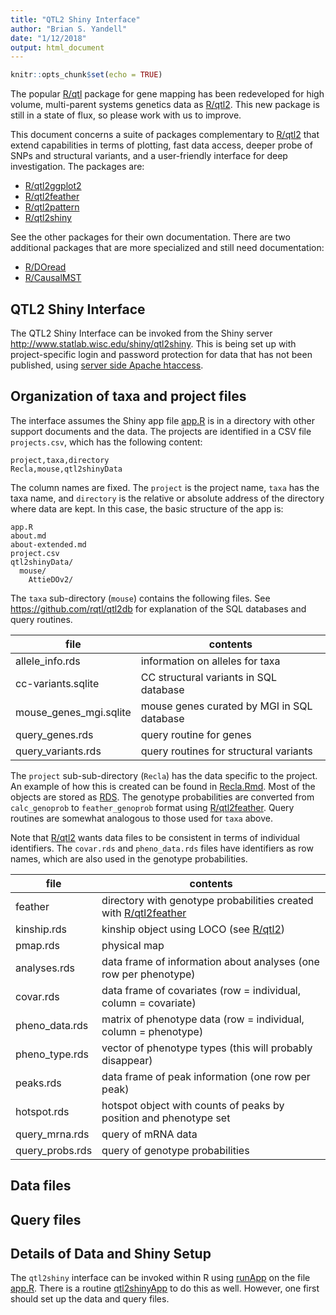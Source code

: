 ```yaml
---
title: "QTL2 Shiny Interface"
author: "Brian S. Yandell"
date: "1/12/2018"
output: html_document
---
```


```r
knitr::opts_chunk$set(echo = TRUE)
```

The popular [R/qtl](http://www.rqtl.org) package for gene mapping has been redeveloped for high volume, multi-parent systems genetics data as [R/qtl2](http://www.rqtl.org/qtl2). This new package is still in a state of flux, so please work with us to improve.

This document concerns a suite of packages complementary to [R/qtl2](http://www.rqtl.org/qtl2) that extend capabilities in terms of plotting, fast data access, deeper probe of SNPs and structural variants, and a user-friendly interface for deep investigation. The packages are:

- [R/qtl2ggplot2](https://github.com/byandell/qtl2ggplot2)
- [R/qtl2feather](https://github.com/byandell/qtl2feather)
- [R/qtl2pattern](https://github.com/byandell/qtl2pattern)
- [R/qtl2shiny](https://github.com/byandell/qtl2shiny)

See the other packages for their own documentation. 
There are two additional packages that are more specialized and still need documentation:

- [R/DOread](https://github.com/byandell/DOread)
- [R/CausalMST](https://github.com/byandell/CausalMST)

## QTL2 Shiny Interface

The QTL2 Shiny Interface can be invoked from the Shiny server
<http://www.statlab.wisc.edu/shiny/qtl2shiny>. This is being set up
with project-specific login and password protection for data that has not been published, using [server side Apache htaccess](https://httpd.apache.org/docs/current/howto/ssi.html).

## Organization of taxa and project files

The interface assumes the Shiny app file [app.R](https://github.com/byandell/qtl2shiny/blob/master/inst/qtl2shiny/app.R) is in a directory with other support documents and the data. The projects are identified in a CSV file `projects.csv`, which has the following content:

```
project,taxa,directory
Recla,mouse,qtl2shinyData
```

The column names are fixed. The `project` is the project name, `taxa` has the taxa name, and `directory` is the relative or absolute address of the directory where data are kept. In this case, the basic structure of the app is:

```
app.R
about.md
about-extended.md
project.csv
qtl2shinyData/
  mouse/
    AttieDOv2/
```

The `taxa` sub-directory (`mouse`) contains the following files. See <https://github.com/rqtl/qtl2db>
for explanation of the SQL databases and query routines.

file | contents
-----|---------
allele_info.rds | information on alleles for taxa
cc-variants.sqlite | CC structural variants in SQL database
mouse_genes_mgi.sqlite | mouse genes curated by MGI in SQL database
query_genes.rds | query routine for genes
query_variants.rds | query routines for structural variants

The `project` sub-sub-directory (`Recla`) has the data specific to the project. An example of how this is created can be found in [Recla.Rmd](https://github.com/byandell/qtl2shiny/blob/master/inst/doc/Recla.Rmd).
Most of the objects are stored as [RDS](https://www.rdocumentation.org/packages/base/versions/3.4.3/topics/readRDS).
The genotype probabilities are converted from `calc_genoprob` to `feather_genoprob` format using [R/qtl2feather](https://github.com/byandell/qtl2feather).
Query routines are somewhat analogous to those used for `taxa` above.

Note that [R/qtl2](http://www.rqtl.org/qtl2) wants data files to be consistent in terms of individual identifiers. The `covar.rds` and `pheno_data.rds` files have identifiers as row names, which are also used in the genotype probabilities.

file | contents
-----|------------------------------------------------
feather | directory with genotype probabilities created with [R/qtl2feather](https://github.com/byandell/qtl2feather)
kinship.rds | kinship object using LOCO (see [R/qtl2](http://kbroman.org/qtl2/assets/vignettes/user_guide.html#calculating_a_kinship_matrix))
pmap.rds | physical map
analyses.rds | data frame of information about analyses (one row per phenotype)
covar.rds | data frame of covariates (row = individual, column = covariate)
pheno_data.rds | matrix of phenotype data (row = individual, column = phenotype)
pheno_type.rds | vector of phenotype types (this will probably disappear)
peaks.rds | data frame of peak information (one row per peak)
hotspot.rds | hotspot object with counts of peaks by position and phenotype set
query_mrna.rds | query of mRNA data
query_probs.rds | query of genotype probabilities

## Data files


## Query files


## Details of Data and Shiny Setup

The `qtl2shiny` interface can be invoked within R using [runApp](https://shiny.rstudio.com/reference/shiny/latest/runApp.html) on the file
[app.R](https://github.com/byandell/qtl2shiny/blob/master/inst/qtl2shiny/app.R). There is a routine [qtl2shinyApp](https://github.com/byandell/qtl2shiny/blob/master/R/qtl2shinyApp.R) to do this as well. However, one first should set up the data and query files.